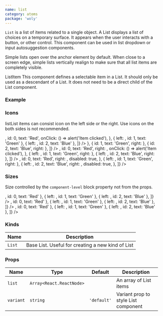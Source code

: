 ```yaml
---
name: list
category: atoms
package: 'woly'
---
```



`List` is a list of items related to a single object.
A List displays a list of choices on a temporary surface. It appears when the user interacts with a button, or other control.
This component can be used in list dropdown or input autosuggestion components.

Simple lists open over the anchor element by default.
When close to a screen edge, simple lists vertically realign to make sure that all list items are completely visible.

ListItem
This component defines a selectable item in a List. It should only be used as a descendant of a List.
It does not need to be a direct child of the List component.

### Example

<Playground>
  <List
    variant="primary"
    list={[
      { id: 0, text: 'Red' },
      { id: 1, text: 'Green' },
      { id: 2, text: 'Blue' },
    ]}
  />
</Playground>

### Icons

listList items can consist icon on the left side or the right. Use icons on the both sides is not recommended.

<Playground>
  <List
    variant="primary"
    list={[
      {
        left: <InfoIcon />,
        id: 0,
        text: 'Red',
        onClick: () => alert('Item clicked'),
      },
      { left: <InfoIcon />, id: 1, text: 'Green' },
      { left: <InfoIcon />, id: 2, text: 'Blue' },
    ]}
  />
  <List
    variant="primary"
    list={[
      { id: 0, text: 'Red', right: <Check /> },
      { id: 1, text: 'Green', right: <Check /> },
      { id: 2, text: 'Blue', right: <Check /> },
    ]}
  />
  <List
    variant="primary"
    list={[
      {
        left: <InfoIcon />,
        id: 0,
        text: 'Red',
        right: <Check />,
        onClick: () => alert('Item clicked'),
      },
      { left: <InfoIcon />, id: 1, text: 'Green', right: <Check /> },
      { left: <InfoIcon />, id: 2, text: 'Blue', right: <Check /> },
    ]}
  />
  <List
    variant="primary"
    list={[
      {
        left: <InfoIcon />,
        id: 0,
        text: 'Red',
        right: <Check />,
        disabled: true,
      },
      { left: <InfoIcon />, id: 1, text: 'Green', right: <Check /> },
      {
        left: <InfoIcon />,
        id: 2,
        text: 'Blue',
        right: <Check />,
        disabled: true,
      },
    ]}
  />
</Playground>

### Sizes

Size controlled by the `component-level` block property not from the props.

<Playground>
  <block.S>
    <List
      variant="primary"
      list={[
        { left: <InfoIcon />, id: 0, text: 'Red' },
        { left: <InfoIcon />, id: 1, text: 'Green' },
        { left: <InfoIcon />, id: 2, text: 'Blue' },
      ]}
    />
  </block.S>
  <block.L>
    <List
      variant="primary"
      list={[
        { left: <InfoIcon />, id: 0, text: 'Red' },
        { left: <InfoIcon />, id: 1, text: 'Green' },
        { left: <InfoIcon />, id: 2, text: 'Blue' },
      ]}
    />
  </block.L>
  <block.XL>
    <List
      variant="primary"
      list={[
        { left: <InfoIcon />, id: 0, text: 'Red' },
        { left: <InfoIcon />, id: 1, text: 'Green' },
        { left: <InfoIcon />, id: 2, text: 'Blue' },
      ]}
    />
  </block.XL>
</Playground>

### Kinds

| Name   | Description                                       |
| ------ | ------------------------------------------------- |
| `List` | Base List. Useful for creating a new kind of List |

### Props

| Name      | Type                     | Default     | Description                          |
| --------- | ------------------------ | ----------- | ------------------------------------ |
| `list`    | `Array<React.ReactNode>` |             | An array of List items               |
| `variant` | `string`                 | `'default'` | Variant prop to style List component |
